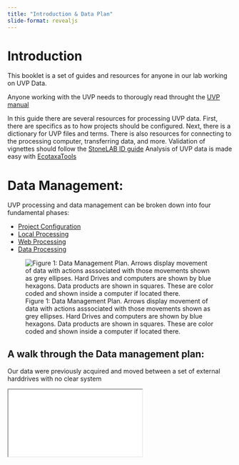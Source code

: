 ```yaml
---
title: "Introduction & Data Plan"
slide-format: revealjs
---
```


# Introduction

This booklet is a set of guides and resources for anyone in our lab working on UVP Data.

Anyone working with the UVP needs to thorougly read throught the [UVP manual](https://sites.google.com/view/piqv/piqv-manuals/instruments-manuals)\

In this guide there are several resources for processing UVP data. First, there are specifics as to how projects should be configured. Next, there is a dictionary for UVP files and terms. There is also resources for connecting to the processing computer, transferring data, and more. Validation of vignettes should follow the [StoneLAB ID guide](#) Analysis of UVP data is made easy with [EcotaxaTools](https://thealexbarth.github.io/Ecotaxa_Tools_Tutorial)

# Data Management:

UVP processing and data management can be broken down into four fundamental phases:

-   [Project Configuration](./project_configuration.html)
-   [Local Processing](#)
-   [Web Processing](#)
-   [Data Processing](#)

![Figure 1: Data Management Plan. Arrows display movement of data with actions asssociated with those movements shown as grey ellipses. Hard Drives and computers are shown by blue hexagons. Data products are shown in squares. These are color coded and shown inside a computer if located there.](./media/new_stat_07.png)

## A walk through the Data management plan:

Our data were previously acquired and moved between a set of external harddrives with no clear system

<div>

```{=html}
<iframe src='./DMpres/dmpres.html' class='slide-deck'></iframe>
```

</div>
